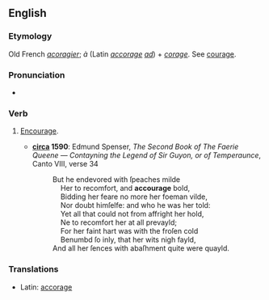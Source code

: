 ==English==

===Etymology===
Old French ''[[acoragier]]''; ''à'' (Latin ''[[accorage]]'' ''[[ad]]'') + ''[[corage]]''. See [[courage]].

===Pronunciation===
* {{IPA|/əˈkuːɹɪʤ/}}
{{rfap}}

===Verb===
{{en-verb|accourag|ed}}

# {{obsolete}} [[encourage|Encourage]].
#*'''[[circa]] 1590''': Edmund Spenser, ''The Second Book of The Faerie Queene — Contayning the Legend of Sir Guyon, or of Temperaunce'', Canto VIII, verse 34
#*:But he endevored with ſpeaches milde <br>
#*:&nbsp; &nbsp; Her to recomfort, and '''accourage''' bold, <br>
#*:&nbsp; &nbsp; Bidding her feare no more her foeman vilde, <br>
#*:&nbsp; &nbsp; Nor doubt himſelfe: and who he was her told: <br>
#*:&nbsp; &nbsp; Yet all that could not from affright her hold, <br>
#*:&nbsp; &nbsp; Ne to recomfort her at all prevayld; <br>
#*:&nbsp; &nbsp; For her faint hart was with the froſen cold <br>
#*:&nbsp; &nbsp; Benumbd ſo inly, that her wits nigh fayld, <br>
#*:And all her ſences with abaſhment quite were quayld.

===Translations===
*Latin: [[accorage]]